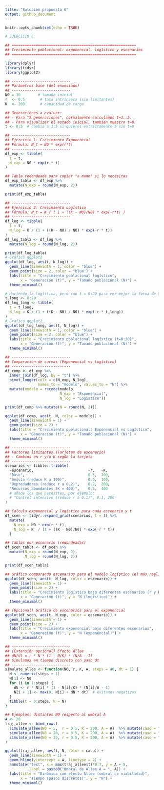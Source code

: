 ```yaml
---
title: "Solución propuesta 6"
output: github_document
---
```


```r
knitr::opts_chunk$set(echo = TRUE)
```

```r
# EJERCICIO 6

## =========================================================
## Crecimiento poblacional: exponencial, logístico y escenarios
## =========================================================

library(dplyr)
library(tidyr)
library(ggplot2)

## ---------------------------
## Parámetros base (del enunciado)
## ---------------------------
N0 = 10        # tamaño inicial
r  <- 0.5       # tasa intrínseca (sin limitantes)
K  <- 200       # capacidad de carga

## Generaciones a evaluar:
## - Para "5 generaciones", normalmente calculamos t=1..5.
## - Para visualizar el estado inicial, también muestro t=0.
t <- 0:5  # cambia a 1:5 si quieres estrictamente 5 sin t=0

## ---------------------------
## Ejercicio 1: Crecimiento Exponencial
## Fórmula: N_t = N0 * exp(r*t)
## ---------------------------
df_exp <- tibble(
  t = t,
  N_exp = N0 * exp(r * t)
)

## Tabla redondeada para copiar "a mano" si lo necesitas
df_exp_tabla <- df_exp %>%
  mutate(N_exp = round(N_exp, 2))

print(df_exp_tabla)

## ---------------------------
## Ejercicio 2: Crecimiento Logístico
## Fórmula: N_t = K / ( 1 + ((K - N0)/N0) * exp(-r*t) )
## ---------------------------
df_log <- tibble(
  t = t,
  N_log = K / (1 + ((K - N0) / N0) * exp(-r * t))
)
df_log_tabla <- df_log %>%
  mutate(N_log = round(N_log, 2))

print(df_log_tabla)
# Gráfico ggplot2
ggplot(df_log, aes(t, N_log)) +
  geom_line(linewidth = 1, color = "blue") +
  geom_point(size = 2, color = "blue") +
  labs(title = "Crecimiento poblacional logístico",
       x = "Generación (t)", y = "Tamaño poblacional (N)") +
  theme_minimal()

# Haciendo la logística, pero con t = 0:20 para ver mejor la forma de S
t_long <- 0:20
df_log_long <- tibble(
  t = t_long,
  N_log = K / (1 + ((K - N0) / N0) * exp(-r * t_long))
)
# Grafico ggplot2
ggplot(df_log_long, aes(t, N_log)) +
  geom_line(linewidth = 1, color = "blue") +
  geom_point(size = 2, color = "blue") +
  labs(title = "Crecimiento poblacional logístico (t=0:20)",
       x = "Generación (t)", y = "Tamaño poblacional (N)") +
  theme_minimal()

## ---------------------------
## Comparación de curvas (Exponencial vs Logístico)
## ---------------------------
df_comp <- df_exp %>%
  inner_join(df_log, by = "t") %>%
  pivot_longer(cols = c(N_exp, N_log),
               names_to = "modelo", values_to = "N") %>%
  mutate(modelo = recode(modelo,
                         N_exp = "Exponencial",
                         N_log = "Logístico"))

print(df_comp %>% mutate(N = round(N, 2)))

ggplot(df_comp, aes(t, N, color = modelo)) +
  geom_line(linewidth = 1) +
  geom_point(size = 2) +
  labs(title = "Crecimiento poblacional: Exponencial vs Logístico",
       x = "Generación (t)", y = "Tamaño poblacional (N)") +
  theme_minimal()

## ---------------------------
## Factores limitantes (Tarjetas de escenario)
## - Cambios en r y/o K según la tarjeta
## ---------------------------
scenarios <- tibble::tribble(
  ~escenario,                         ~r,   ~K,
  "Base",                             0.5,  200,
  "Sequía (reduce K a 100)",          0.5,  100,
  "Depredadores (reduce r a 0.2)",    0.2,  200,
  "Recursos abundantes (K = 400)",    0.5,  400
  # añade los que necesites, por ejemplo:
  # "Control intensivo (reduce r a 0.1)", 0.1, 200
)

## Calcula exponencial y logístico para cada escenario y t
df_scen <- tidyr::expand_grid(scenarios, t = t) %>%
  mutate(
    N_exp = N0 * exp(r * t),
    N_log = K  / (1 + ((K - N0)/N0) * exp(-r * t))
  )

## Tablas por escenario (redondeadas)
df_scen_tabla <- df_scen %>%
  mutate(N_exp = round(N_exp, 2),
         N_log = round(N_log, 2))

print(df_scen_tabla)

## Gráfico comparando escenarios para el modelo logístico (el más realista con limitantes)
ggplot(df_scen, aes(t, N_log, color = escenario)) +
  geom_line(linewidth = 1) +
  geom_point(size = 2) +
  labs(title = "Crecimiento logístico bajo diferentes escenarios (r y K)",
       x = "Generación (t)", y = "N (logístico)") +
  theme_minimal()

## (Opcional) Gráfico de escenarios para el exponencial
ggplot(df_scen, aes(t, N_exp, color = escenario)) +
  geom_line(linewidth = 1) +
  geom_point(size = 2) +
  labs(title = "Crecimiento exponencial bajo diferentes escenarios",
       x = "Generación (t)", y = "N (exponencial)") +
  theme_minimal()

## ---------------------------
## (Extensión opcional) Efecto Allee
## dN/dt = r * N * (1 - N/K) * (N/A - 1)
## Simulamos en tiempo discreto con paso dt
## ---------------------------
simulate_allee <- function(N0, r, K, A, steps = 40, dt = 1) {
  N <- numeric(steps + 1)
  N[1] <- N0
  for (i in 1:steps) {
    dN <- r * N[i] * (1 - N[i]/K) * (N[i]/A - 1)
    N[i + 1] <- max(0, N[i] + dN * dt)  # evitamos negativos
  }
  tibble(t = 0:steps, N = N)
}

## Ejemplos: distintos N0 respecto al umbral A
A <- 20
traj_allee <- bind_rows(
  simulate_allee(N0 = 5,  r = 0.5, K = 200, A = A)  %>% mutate(caso = "N0 < A (5)"),
  simulate_allee(N0 = 20, r = 0.5, K = 200, A = A)  %>% mutate(caso = "N0 = A (20)"),
  simulate_allee(N0 = 30, r = 0.5, K = 200, A = A)  %>% mutate(caso = "N0 > A (30)")
)

ggplot(traj_allee, aes(t, N, color = caso)) +
  geom_line(linewidth = 1) +
  geom_hline(yintercept = A, linetype = 2) +
  annotate("text", x = max(traj_allee$t)*0.7, y = A + 5,
           label = paste0("Umbral de Allee A = ", A)) +
  labs(title = "Dinámica con efecto Allee (umbral de viabilidad)",
       x = "Tiempo (pasos discretos)", y = "N") +
  theme_minimal()

```

